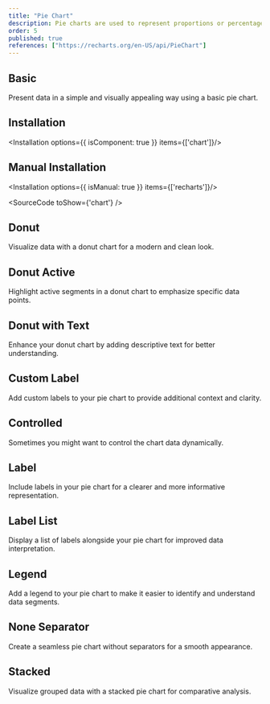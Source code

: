 ```yaml
---
title: "Pie Chart"
description: Pie charts are used to represent proportions or percentages of a whole, making them ideal for showing part-to-whole relationships.
order: 5
published: true
references: ["https://recharts.org/en-US/api/PieChart"]
---
```


## Basic
Present data in a simple and visually appealing way using a basic pie chart.
<How withNoPadding={true} isCenter={false} toUse="charts/pie/pie-chart-basic-demo"/>

## Installation
<Installation options={{ isComponent: true }} items={['chart']}/>

## Manual Installation
<Installation options={{ isManual: true }} items={['recharts']}/>

<SourceCode toShow={'chart'} />

## Donut
Visualize data with a donut chart for a modern and clean look.
<How withNoPadding={true} isCenter={false} toUse="charts/pie/pie-chart-donut-demo"/>

## Donut Active
Highlight active segments in a donut chart to emphasize specific data points.
<How withNoPadding={true} isCenter={false} toUse="charts/pie/pie-chart-donut-active-demo"/>

## Donut with Text
Enhance your donut chart by adding descriptive text for better understanding.
<How withNoPadding={true} isCenter={false} toUse="charts/pie/pie-chart-donut-with-text-demo"/>

## Custom Label
Add custom labels to your pie chart to provide additional context and clarity.
<How withNoPadding={true} isCenter={false} toUse="charts/pie/pie-chart-custom-label-demo"/>

## Controlled
Sometimes you might want to control the chart data dynamically.
<How withNoPadding={true} isCenter={false} toUse="charts/pie/pie-chart-controlled-demo"/>

## Label
Include labels in your pie chart for a clearer and more informative representation.
<How withNoPadding={true} isCenter={false} toUse="charts/pie/pie-chart-label-demo"/>

## Label List
Display a list of labels alongside your pie chart for improved data interpretation.
<How withNoPadding={true} isCenter={false} toUse="charts/pie/pie-chart-label-list-demo"/>

## Legend
Add a legend to your pie chart to make it easier to identify and understand data segments.
<How withNoPadding={true} isCenter={false} toUse="charts/pie/pie-chart-legend-demo"/>

## None Separator
Create a seamless pie chart without separators for a smooth appearance.
<How withNoPadding={true} isCenter={false} toUse="charts/pie/pie-chart-none-separator-demo"/>

## Stacked
Visualize grouped data with a stacked pie chart for comparative analysis.
<How withNoPadding={true} isCenter={false} toUse="charts/pie/pie-chart-stacked-demo"/>
